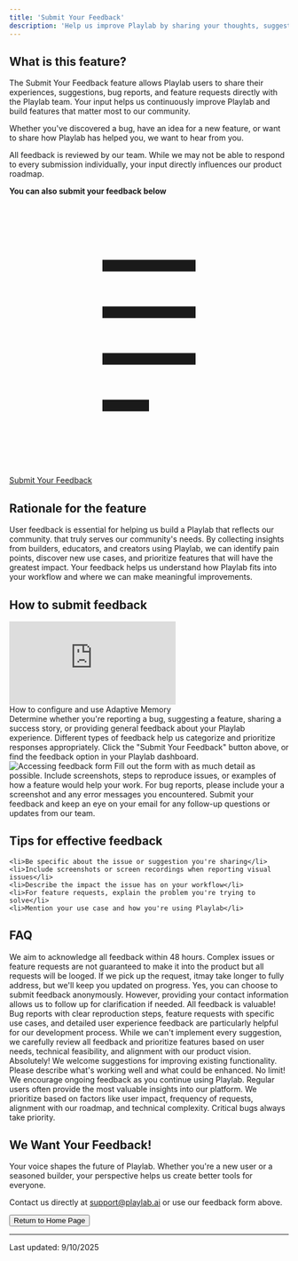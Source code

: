 ```yaml
---
title: 'Submit Your Feedback'
description: 'Help us improve Playlab by sharing your thoughts, suggestions, and experiences'
---
```


## <Icon icon="message-lines" size="24" className="inline-block align-text-bottom" /> What is this feature?

The Submit Your Feedback feature allows Playlab users to share their experiences, suggestions, bug reports, and feature requests directly with the Playlab team. Your input helps us continuously improve Playlab and build features that matter most to our community. 

Whether you've discovered a bug, have an idea for a new feature, or want to share how Playlab has helped you, we want to hear from you.

<Note>
  All feedback is reviewed by our team. While we may not be able to respond to every submission individually, your input directly influences our product roadmap.
</Note>

**You can also submit your feedback below**
<a className="px-2 py-1.5 text-sm font-medium rounded-md bg-blue-500 text-white hover:bg-blue-400 inline-flex items-center" href="https://playlabai.notion.site/1d5a9d3778c580ea9965ed5b5e534b27?pvs=105">
  <svg className="w-4 h-4 mr-1.5" viewBox="0 0 24 24" fill="none" xmlns="http://www.w3.org/2000/svg">
    <path d="M8 10h8M8 14h8M8 18h4m-4-8h8m-8-4h8" stroke="currentColor" strokeWidth="2" strokeLinecap="round" strokeLinejoin="round"/>
  </svg>
  Submit Your Feedback
</a>

## <Icon icon="lightbulb" size="24" className="inline-block align-text-bottom" /> Rationale for the feature

User feedback is essential for helping us build a Playlab that reflects our community. that truly serves our community's needs. By collecting insights from builders, educators, and creators using Playlab, we can identify pain points, discover new use cases, and prioritize features that will have the greatest impact. Your feedback helps us understand how Playlab fits into your workflow and where we can make meaningful improvements.

## <Icon icon="thought-bubble" size="24" className="inline-block align-text-bottom" /> How to submit feedback

<Frame>
  <iframe 
    src="https://www.loom.com/embed/88d7398c5ffb4d09bae1d63b7fc22499?sid=0325e575-3f42-4c62-926e-f1e6eddae197"
    frameborder="0" 
    webkitallowfullscreen 
    mozallowfullscreen 
    allowfullscreen 
    style={{ width: "100%", height: "400px" }}
  ></iframe>
  <figcaption>How to configure and use Adaptive Memory</figcaption>
</Frame>

<Steps>
  <Step title="Identify your feedback type">
    Determine whether you're reporting a bug, suggesting a feature, sharing a success story, or providing general feedback about your Playlab experience.
    <Info>Different types of feedback help us categorize and prioritize responses appropriately.</Info>
  </Step>
  <Step title="Access the feedback form">
    Click the "Submit Your Feedback" button above, or find the feedback option in your Playlab dashboard.
    <Frame>
      <img src="/images/submitfeedback.png" alt="Accessing feedback form" className="max-w-sm mx-auto" />
    </Frame>
  </Step>
  <Step title="Provide detailed information">
    Fill out the form with as much detail as possible. Include screenshots, steps to reproduce issues, or examples of how a feature would help your work.
    <Warning>For bug reports, please include your a screenshot and any error messages you encountered.</Warning>
  </Step>
  <Step title="Submit and track">
    Submit your feedback and keep an eye on your email for any follow-up questions or updates from our team.
  </Step>
</Steps>

## <Icon icon="circle-info" size="24" className="inline-block align-text-bottom" /> Tips for effective feedback

    <li>Be specific about the issue or suggestion you're sharing</li>
    <li>Include screenshots or screen recordings when reporting visual issues</li>
    <li>Describe the impact the issue has on your workflow</li>
    <li>For feature requests, explain the problem you're trying to solve</li>
    <li>Mention your use case and how you're using Playlab</li>

## <Icon icon="circle-question" size="24" className="inline-block align-text-bottom" /> FAQ

<AccordionGroup>
  <Accordion title="How quickly will I hear back about my feedback?">
    We aim to acknowledge all feedback within 48 hours. Complex issues or feature requests are not guaranteed to make it into the product but all requests will be looged. If we pick up the request, itmay take longer to fully address, but we'll keep you updated on progress.
  </Accordion>
  <Accordion title="Can I submit anonymous feedback?">
    Yes, you can choose to submit feedback anonymously. However, providing your contact information allows us to follow up for clarification if needed.
  </Accordion>
  <Accordion title="What types of feedback are most helpful?">
    All feedback is valuable! Bug reports with clear reproduction steps, feature requests with specific use cases, and detailed user experience feedback are particularly helpful for our development process.
  </Accordion>
  <Accordion title="Do you implement all suggested features?">
    While we can't implement every suggestion, we carefully review all feedback and prioritize features based on user needs, technical feasibility, and alignment with our product vision.
  </Accordion>
  <Accordion title="Can I suggest improvements to existing features?">
    Absolutely! We welcome suggestions for improving existing functionality. Please describe what's working well and what could be enhanced.
  </Accordion>
  <Accordion title="Is there a limit to how much feedback I can submit?">
    No limit! We encourage ongoing feedback as you continue using Playlab. Regular users often provide the most valuable insights into our platform.
  </Accordion>
  <Accordion title="How do you prioritize feedback and feature requests?">
    We prioritize based on factors like user impact, frequency of requests, alignment with our roadmap, and technical complexity. Critical bugs always take priority.
  </Accordion>
</AccordionGroup>

## <Icon icon="comment-dots" size="24" className="inline-block align-text-bottom" /> We Want Your Feedback!

Your voice shapes the future of Playlab. Whether you're a new user or a seasoned builder, your perspective helps us create better tools for everyone.

Contact us directly at [support@playlab.ai](mailto:support@playlab.ai) or use our feedback form above.

<div className="mt-8">
  <Button href="../index.md">Return to Home Page</Button>
</div>

---
Last updated: 9/10/2025